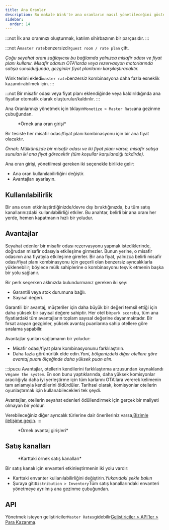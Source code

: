 ```yaml
---
title: Ana Oranlar
description: Bu makale Wink'te ana oranların nasıl yönetileceğini göstermektedir.
sidebar:
  order: 14
---
```


:::not
İlk ana oranınızı oluşturmak, katılım sihirbazının bir parçasıdır.
:::

:::not
A`master rate`benzersizdir`guest room / rate plan` çift.

*Çoğu seyahat oranı sağlayıcısı bu bağlamda yalnızca misafir odası ve fiyat planı kullanır. Misafir odanızı OTA'larda veya rezervasyon motorlarında satışa sunulduğunda, gezginler fiyat planlarını karşılaştıracaktır.*

Wink terimi ekledi`master rate`benzersiz kombinasyona daha fazla esneklik kazandırabilmek için.
:::

:::not
Bir misafir odası veya fiyat planı eklendiğinde veya kaldırıldığında ana fiyatlar otomatik olarak oluşturulur/kaldırılır.
:::

Ana Oranlarınızı yönetmek için tıklayın`Monetize > Master Rate`ana gezinme çubuğundan.

<figure>
  <CloudinaryImage width="350" height="484" resize="scale" quality="best" alt="Ana Oran" src="academy/master-rate" errorImage="noimage_opaque_nyrtl0.png" />

  <figcaption>*Örnek ana oran girişi*</figcaption>
</figure>


Bir tesiste her misafir odası/fiyat planı kombinasyonu için bir ana fiyat olacaktır.

*Örnek: Mülkünüzde bir misafir odası ve iki fiyat planı varsa, misafir satışa sunulan iki ana fiyat görecektir (tüm koşullar karşılandığı takdirde).*

Ana oran girişi, yönetilmesi gereken iki seçenekle birlikte gelir:

* Ana oran kullanılabilirliğini değiştir.
* Avantajları ayarlayın.

## Kullanılabilirlik

Bir ana oranı etkinleştirdiğinizde/devre dışı bıraktığınızda, bu tüm satış kanallarınızdaki kullanılabilirliği etkiler. Bu anahtar, belirli bir ana oranı her yerde, hemen kapatmanın hızlı bir yoludur.

## Avantajlar

Seyahat edenler bir misafir odası rezervasyonu yapmak istediklerinde, doğrudan misafir odasıyla etkileşime girmezler. Bunun yerine, o misafir odasının ana fiyatıyla etkileşime girerler.
Bir ana fiyat, yalnızca belirli misafir odası/fiyat planı kombinasyonu için geçerli olan benzersiz ayrıcalıklarla yüklenebilir; böylece mülk sahiplerine o kombinasyonu teşvik etmenin başka bir yolu sağlanır.

Bir perk seçerken aklınızda bulundurmanız gereken iki şey:

* Garantili veya stok durumuna bağlı.
* Sayısal değeri.

Garantili bir avantaj, müşteriler için daha büyük bir değeri temsil ettiği için daha yüksek bir sayısal değere sahiptir.
Her otel bir`perk score`bu, tüm ana fiyatlardaki tüm avantajların toplam sayısal değerine dayanmaktadır.
Bir fırsat arayan gezginler, yüksek avantaj puanlarına sahip otellere göre sıralama yapabilir.

Avantajlar şunları sağlamanın bir yoludur:

* Misafir odası/fiyat planı kombinasyonunu farklılaştırın.
* Daha fazla görünürlük elde edin.*Yani, bölgenizdeki diğer otellere göre avantaj puanı ölçeğinde daha yüksek puan alın.*

:::ipucu
Avantajlar, otellerin kendilerini farklılaştırma arzusundan kaynaklandı ve`game the system`.
En son bunu yaptıklarında, daha yüksek komisyonlar aracılığıyla daha iyi yerleştirme için tüm karlarını OTA'lara vererek kelimenin tam anlamıyla kendilerini öldürdüler.
Tarihsel olarak, komisyonlar otellerin oyunlaştırmak için kullanabilecekleri tek şeydi.

Avantajlar, otellerin seyahat edenleri ödüllendirmek için gerçek bir maliyeti olmayan bir yoldur.

Verebileceğiniz diğer ayrıcalık türlerine dair önerileriniz varsa,[Bizimle iletişime geçin](mailto:hi@wink.travel).
:::

<figure>
  <CloudinaryImage width="700" height="263" resize="scale" quality="best" alt="Avantajlar" src="academy/perks" errorImage="noimage_opaque_nyrtl0.png" />

  <figcaption>*Örnek avantaj girişleri*</figcaption>
</figure>


## Satış kanalları

<figure>
  <CloudinaryImage width="350" height="368" resize="scale" quality="best" alt="Satış kanalları" src="academy/sales-channels-card" errorImage="noimage_opaque_nyrtl0.png" />

  <figcaption>*Karttaki örnek satış kanalları*</figcaption>
</figure>


Bir satış kanalı için envanteri etkinleştirmenin iki yolu vardır:

* Karttaki envanter kullanılabilirliğini değiştirin.*Yukarıdaki şekle bakın*
* Şuraya git:`Distribution > Inventory`Tüm satış kanallarındaki envanteri yönetmeye ayrılmış ana gezinme çubuğundan.

## API

Yönetmek isteyen geliştiriciler`Master Rates`gidebilir[Geliştiriciler > API'ler > Para Kazanma](/developers/apis/#monetize-api).

